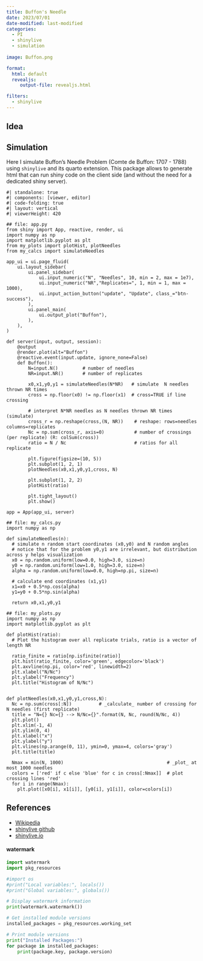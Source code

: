 ```yaml
---
title: Buffon's Needle
date: 2023/07/01
date-modified: last-modified
categories: 
  - PI
  - shinylive
  - simulation
  
image: Buffon.png

format:
  html: default
  revealjs:
     output-file: revealjs.html 

filters:
  - shinylive
---
```


## Idea

## Simulation

Here I simulate Buffon's Needle Problem (Comte de Buffon: 1707 - 1788) using `shinylive` and its quarto extension. This package allows to generate html that can run shiny code on the client side (and without the need for a dedicated shiny server).

``` shinylive-python
#| standalone: true
#| components: [viewer, editor]
#| code-folding: true
#| layout: vertical
#| viewerHeight: 420

## file: app.py
from shiny import App, reactive, render, ui
import numpy as np
import matplotlib.pyplot as plt
from my_plots import plotHist, plotNeedles
from my_calcs import simulateNeedles

app_ui = ui.page_fluid(
    ui.layout_sidebar(
        ui.panel_sidebar(
            ui.input_numeric("N", "Needles", 10, min = 2, max = 1e7),
            ui.input_numeric("NR","Replicates=", 1, min = 1, max = 1000),
            ui.input_action_button("update", "Update", class_="btn-success"),
        ),
        ui.panel_main(
            ui.output_plot("Buffon"),
        ),
    ),
)

def server(input, output, session):
    @output
    @render.plot(alt="Buffon")
    @reactive.event(input.update, ignore_none=False)
    def Buffon():
        N=input.N()         # number of needles
        NR=input.NR()       # number of replicates
     
        x0,x1,y0,y1 = simulateNeedles(N*NR)   # simulate  N needles thrown NR times
        cross = np.floor(x0) != np.floor(x1)  # cross=TRUE if line crossing
        
        # interpret N*NR needles as N needles thrown NR times (simulate)
        cross_r = np.reshape(cross,(N, NR))    # reshape: rows=needles columns=replicates
        Nc = np.sum(cross_r, axis=0)           # number of crossings (per replicate) (R: colSum(cross))
        ratio = N / Nc                         # ratios for all replicate

        plt.figure(figsize=(10, 5))
        plt.subplot(1, 2, 1)
        plotNeedles(x0,x1,y0,y1,cross, N)
        
        plt.subplot(1, 2, 2)
        plotHist(ratio)

        plt.tight_layout()
        plt.show()

app = App(app_ui, server)

## file: my_calcs.py
import numpy as np

def simulateNeedles(n):
  # simulate n random start coordinates (x0,y0) and N random angles
  # notice that for the problem y0,y1 are irrelevant, but distribution across y helps visualization
  x0 = np.random.uniform(low=0.0, high=3.0, size=n)
  y0 = np.random.uniform(low=1.0, high=3.0, size=n)
  alpha = np.random.uniform(low=0.0, high=np.pi, size=n)    

  # calculate end coordinates (x1,y1)
  x1=x0 + 0.5*np.cos(alpha)
  y1=y0 + 0.5*np.sin(alpha)

  return x0,x1,y0,y1
  
## file: my_plots.py
import numpy as np
import matplotlib.pyplot as plt

def plotHist(ratio):
  # Plot the histogram over all replicate trials, ratio is a vector of length NR

  ratio_finite = ratio[np.isfinite(ratio)]
  plt.hist(ratio_finite, color='green', edgecolor='black')
  plt.axvline(np.pi, color='red', linewidth=2)
  plt.xlabel("N/Nc")
  plt.ylabel("Frequency")
  plt.title("Histogram of N/Nc")

  
def plotNeedles(x0,x1,y0,y1,cross,N):
  Nc = np.sum(cross[:N])          # _calculate_ number of crossing for N needles (first replicate) 
  title = "N={} Nc={} --> N/Nc={}".format(N, Nc, round(N/Nc, 4))
  plt.plot()
  plt.xlim(-1, 4)
  plt.ylim(0, 4)
  plt.xlabel("x")
  plt.ylabel("y")
  plt.vlines(np.arange(0, 11), ymin=0, ymax=4, colors='gray')
  plt.title(title)
  
  Nmax = min(N, 1000)                                      # _plot_ at most 1000 needles
  colors = ['red' if c else 'blue' for c in cross[:Nmax]]  # plot crossing lines 'red'
  for i in range(Nmax):
    plt.plot([x0[i], x1[i]], [y0[i], y1[i]], color=colors[i])
```

## References

-   [Wikipedia](https://en.wikipedia.org/wiki/Buffon%27s_needle_problem)
-   [shinylive github](https://github.com/quarto-ext/shinylive)
-   [shinylive.io](https://shinylive.io/py/examples/)

::: {.callout-tip collapse="true"}
#### watermark

```python
import watermark
import pkg_resources

#import os
#print("Local variables:", locals())
#print("Global variables:", globals())

# Display watermark information
print(watermark.watermark())

# Get installed module versions
installed_packages = pkg_resources.working_set

# Print module versions
print("Installed Packages:")
for package in installed_packages:
    print(package.key, package.version)
```
:::

